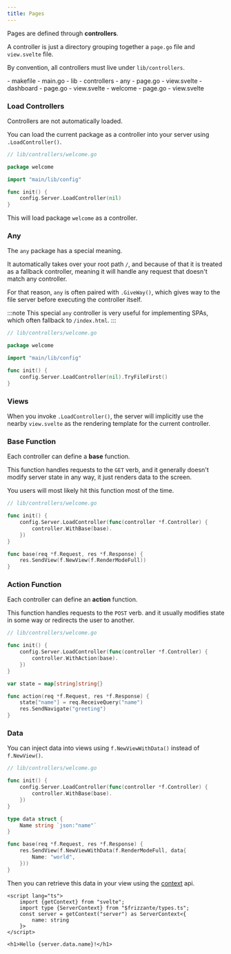 ```yaml
---
title: Pages
---
```



Pages are defined through **controllers**.

A controller is just a directory grouping together a `page.go` file and `view.svelte` file.

By convention, all controllers must live under `lib/controllers`.

<FileTree>
    - makefile
    - main.go
    - lib
        - controllers
            - any
                - page.go
                - view.svelte
            - dashboard
                - page.go
                - view.svelte
            - welcome
                - page.go
                - view.svelte
</FileTree>

### Load Controllers

Controllers are not automatically loaded.

You can load the current package as a controller
into your server using `.LoadController()`.

```go
// lib/controllers/welcome.go

package welcome

import "main/lib/config"

func init() {
	config.Server.LoadController(nil)
}

```

This will load package `welcome` as a controller.

### Any

The `any` package has a special meaning.

It automatically takes over your root path `/`,
and because of that it is treated as a fallback controller,
meaning it will handle any request that doesn't match any controller.

For that reason, `any` is often paired with `.GiveWay()`,
which gives way to the file server before executing the controller itself.

:::note
This special `any` controller is very useful for
implementing SPAs, which often fallback to `/index.html`.
:::

```go
// lib/controllers/welcome.go

package welcome

import "main/lib/config"

func init() {
	config.Server.LoadController(nil).TryFileFirst()
}

```

### Views

When you invoke `.LoadController()`,
the server will implicitly use the nearby `view.svelte` as the rendering
template for the current controller.

### Base Function

Each controller can define a **base** function.

This function handles requests to the `GET` verb, and it generally
doesn't modify server state in any way, it just renders
data to the screen.

You users will most likely hit this function most of the time.

```go
// lib/controllers/welcome.go

func init() {
	config.Server.LoadController(func(controller *f.Controller) {
		controller.WithBase(base).
	})
}

func base(req *f.Request, res *f.Response) {
	res.SendView(f.NewView(f.RenderModeFull))
}
```

### Action Function

Each controller can define an **action** function.

This function handles requests to the `POST` verb. and
it usually modifies state in some way or redirects the user to another.

```go
// lib/controllers/welcome.go

func init() {
	config.Server.LoadController(func(controller *f.Controller) {
		controller.WithAction(base).
	})
}

var state = map[string]string{}

func action(req *f.Request, res *f.Response) {
	state["name"] = req.ReceiveQuery("name")
	res.SendNavigate("greeting")
}
```

### Data

You can inject data into views using `f.NewViewWithData()` instead of `f.NewView()`.

```go
// lib/controllers/welcome.go

func init() {
	config.Server.LoadController(func(controller *f.Controller) {
		controller.WithBase(base).
	})
}

type data struct {
	Name string `json:"name"`
}

func base(req *f.Request, res *f.Response) {
	res.SendView(f.NewViewWithData(f.RenderModeFull, data{
		Name: "world",
	}))
}
```

Then you can retrieve this data in your view using the [context](https://svelte.dev/docs/svelte/context) api.

```svelte
<script lang="ts">
    import {getContext} from "svelte";
    import type {ServerContext} from "$frizzante/types.ts";
    const server = getContext("server") as ServerContext<{
        name: string
    }>
</script>

<h1>Hello {server.data.name}!</h1>
```